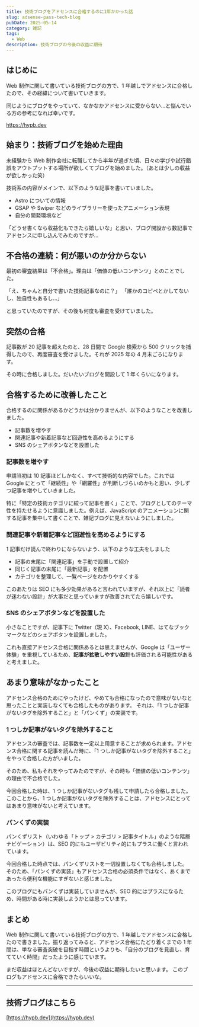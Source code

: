 ```yaml
---
title: 技術ブログをアドセンスに合格するのに1年かかった話
slug: adsense-pass-tech-blog
pubDate: 2025-05-14
category: 雑記
tags:
  - Web
description: 技術ブログの今後の収益に期待
---
```


## はじめに

Web 制作に関して書いている技術ブログの方で、1 年越しでアドセンスに合格したので、その経緯について書いていきます。

同じようにブログをやっていて、なかなかアドセンスに受からない…と悩んでいる方の参考になれば幸いです。

https://hypb.dev

## 始まり：技術ブログを始めた理由

未経験から Web 制作会社に転職してから半年が過ぎた頃、日々の学びや試行錯誤をアウトプットする場所が欲しくてブログを始めました。（あとは少しの収益が欲しかった笑）

技術系の内容がメインで、以下のような記事を書いていました。

- Astro についての情報
- GSAP や Swiper などのライブラリーを使ったアニメーション表現
- 自分の開発環境など

「どうせ書くなら収益化もできたら嬉しいな」と思い、ブログ開設から数記事でアドセンスに申し込んでみたのですが…

## 不合格の連続：何が悪いのか分からない

最初の審査結果は「不合格」。理由は「価値の低いコンテンツ」とのことでした。

「え、ちゃんと自分で書いた技術記事なのに？」
「誰かのコピペとかしてないし、独自性もあるし…」

と思っていたのですが、その後も何度も審査を受けていました。

## 突然の合格

記事数が 20 記事を超えたのと、28 日間で Google 検索から 500 クリックを捕得したので、再度審査を受けました。それが 2025 年の 4 月末ごろになります。

その時に合格しました。だいたいブログを開設して 1 年くらいになります。

## 合格するために改善したこと

合格するのに関係があるかどうかは分かりませんが、以下のようなことを改善しました。

- 記事数を増やす
- 関連記事や新着記事など回遊性を高めるようにする
- SNS のシェアボタンなどを設置した

### 記事数を増やす

申請当初は 10 記事ほどしかなく、すべて技術的な内容でした。これでは Google にとって「継続性」や「網羅性」が判断しづらいのかもと思い、少しずつ記事を増やしていきました。

特に「特定の技術カテゴリに絞って記事を書く」ことで、ブログとしてのテーマ性を持たせるように意識しました。例えば、JavaScript のアニメーションに関する記事を集中して書くことで、雑記ブログに見えないようにしました。

### 関連記事や新着記事など回遊性を高めるようにする

1 記事だけ読んで終わりにならないよう、以下のような工夫をしました

- 記事の末尾に「関連記事」を手動で設置して紹介
- 同じく記事の末尾に「最新記事」を配置
- カテゴリを整理して、一覧ページをわかりやすくする

このあたりは SEO にも多少効果があると言われていますが、それ以上に「読者が迷わない設計」が大事だと思っていますが改善されてたら嬉しいです。

### SNS のシェアボタンなどを設置した

小さなことですが、記事下に Twitter（現 X）、Facebook, LINE、はてなブックマークなどのシェアボタンを設置しました。

これも直接アドセンス合格に関係あるとは思えませんが、Google は「ユーザー体験」を重視しているため、**記事が拡散しやすい設計**も評価される可能性があると考えました。

## あまり意味がなかったこと

アドセンス合格のためにやったけど、やめても合格になったので意味がないなと思ったことと実装しなくても合格したものがあります。
それは、「1 つしか記事がないタグを除外すること」と「パンくず」の実装です。

### 1 つしか記事がないタグを除外すること

アドセンスの審査では、記事数を一定以上用意することが求められます。アドセンス合格に関する記事を読んだ時に、「1 つしか記事がないタグを除外すること」をやって合格した方がいました。

そのため、私もそれをやってみたのですが、その時も「価値の低いコンテンツ」の理由で不合格でした。

今回合格した時は、1 つしか記事がないタグも残して申請したら合格しました。
このことから、1 つしか記事がないタグを除外することは、アドセンスにとってはあまり意味がないと考えています。

### パンくずの実装

パンくずリスト（いわゆる「トップ > カテゴリ > 記事タイトル」のような階層ナビゲーション）は、SEO 的にもユーザビリティ的にもプラスに働くと言われています。

今回合格した時点では、パンくずリストを一切設置しなくても合格しました。
そのため、「パンくずの実装」もアドセンス合格の必須条件ではなく、あくまであったら便利な機能にすぎないと感じました。

このブログにもパンくずは実装していませんが、SEO 的にはプラスになるため、時間がある時に実装しようかとは思っています。

## まとめ

Web 制作に関して書いている技術ブログの方で、1 年越しでアドセンスに合格したので書きました。振り返ってみると、アドセンス合格にたどり着くまでの 1 年間は、単なる審査突破を目指す時間というよりも、「自分のブログを見直し、育てていく時間」だったように感じています。

まだ収益はほとんどないですが、今後の収益に期待したいと思います。
このブログもアドセンスに合格できたらいいな。

---

## 技術ブログはこちら

[https://hypb.dev](https://hypb.dev)
